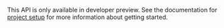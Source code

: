 <Callout warning>

This API is only available in developer preview. See the documentation for [project setup](/lib-v1/project-setup/create-application) for more information about getting started.

</Callout>